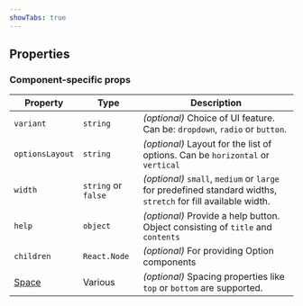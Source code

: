 ```yaml
---
showTabs: true
---
```



## Properties

<DataValueReadwriteProperties type="number | string" />

### Component-specific props

| Property                                    | Type                | Description                                                                                                   |
| ------------------------------------------- | ------------------- | ------------------------------------------------------------------------------------------------------------- |
| `variant`                                   | `string`            | _(optional)_ Choice of UI feature. Can be: `dropdown`, `radio` or `button`.                                   |
| `optionsLayout`                             | `string`            | _(optional)_ Layout for the list of options. Can be `horizontal` or `vertical`                                |
| `width`                                     | `string` or `false` | _(optional)_ `small`, `medium` or `large` for predefined standard widths, `stretch` for fill available width. |
| `help`                                      | `object`            | _(optional)_ Provide a help button. Object consisting of `title` and `contents`                               |
| `children`                                  | `React.Node`        | _(optional)_ For providing Option components                                                                  |
| [Space](/uilib/components/space/properties) | Various             | _(optional)_ Spacing properties like `top` or `bottom` are supported.                                         |
